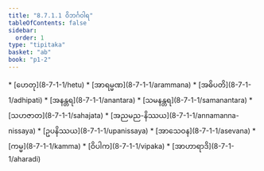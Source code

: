 ```yaml
---
title: "8.7.1.1 ဝိဘင်္ဂဝါရ"
tableOfContents: false
sidebar:
  order: 1
type: "tipitaka"
basket: "ab"
book: "p1-2"
---
```



<DynamicBreadcrumb />



<TableOfContents book="p1-2" section="8.7.1.1">
* [ဟေတု](8-7-1-1/hetu)
* [အာရမ္မဏ](8-7-1-1/arammana)
* [အဓိပတိ](8-7-1-1/adhipati)
* [အနန္တရ](8-7-1-1/anantara)
* [သမနန္တရ](8-7-1-1/samanantara)
* [သဟဇာတ](8-7-1-1/sahajata)
* [အညမည-နိဿယ](8-7-1-1/annamanna-nissaya)
* [ဥပနိဿယ](8-7-1-1/upanissaya)
* [အာသေဝန](8-7-1-1/asevana)
* [ကမ္မ](8-7-1-1/kamma)
* [ဝိပါက](8-7-1-1/vipaka)
* [အာဟာရာဒိ](8-7-1-1/aharadi)
</TableOfContents>